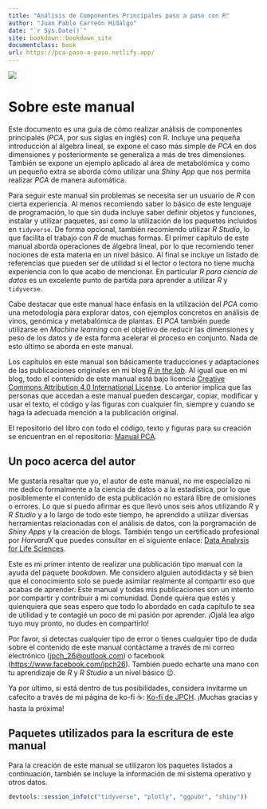 ```yaml
---
title: "Análisis de Componentes Principales paso a paso con R"
author: "Juan Pablo Carreón Hidalgo"
date: "`r Sys.Date()`"
site: bookdown::bookdown_site
documentclass: book
url: https://pca-paso-a-paso.netlify.app/
---
```


![](imagenes/cover.jpg)

# Sobre este manual

Este documento es una guía de cómo realizar análisis de componentes principales (*PCA*, por sus siglas en inglés) con R. Incluye una pequeña introducción al álgebra lineal, se expone el caso más simple de *PCA* en dos dimensiones y posteriormente se generaliza a más de tres dimensiones. También se expone un ejemplo aplicado al área de metabolómica y como un pequeño extra se aborda cómo utilizar una *Shiny App* que nos permita realizar *PCA* de manera automática.

Para seguir este manual sin problemas se necesita ser un usuario de *R* con cierta experiencia. Al menos recomiendo saber lo básico de este lenguaje de programación, lo que sin duda incluye saber definir objetos y funciones, instalar y utilizar paquetes, así como la utilización de los paquetes incluidos en `tidyverse`. De forma opcional, también recomiendo utilizar *R Studio*, lo que facilita el trabajo con *R* de muchas formas. El primer capítulo de este manual aborda operaciones de álgebra lineal, por lo que recomiendo tener nociones de esta materia en un nivel básico. Al final se incluye un listado de referencias que pueden ser de utilidad si el lector o lectora no tiene mucha experiencia con lo que acabo de mencionar. En particular *R para ciencia de datos* es un excelente punto de partida para aprender a utilizar *R* y `tidyverse`.

Cabe destacar que este manual hace énfasis en la utilización del *PCA* como una metodología para explorar datos, con ejemplos concretos en análisis de vinos, genómica y metabalómica de plantas. El *PCA* también puede utilizarse en *Machine learning* con el objetivo de reducir las dimensiones y peso de los datos y de esta forma acelerar el proceso en conjunto. Nada de esto último se aborda en este manual.

Los capítulos en este manual son básicamente traducciones y adaptaciones de las publicaciones originales en mi blog <a href="https://r-inthelab.net/" target="_blank">*R in the lab*</a>. Al igual que en mi blog, todo el contenido de este manual está bajo licencia [Creative Commons Attribution 4.0 International License](http://creativecommons.org/licenses/by/4.0/). Lo anterior implica que las personas que accedan a este manual pueden descargar, copiar, modificar y usar el texto, el código y las figuras con cualquier fin, siempre y cuando se haga la adecuada mención a la publicación original.

El repositorio del libro con todo el código, texto y figuras para su creación se encuentran en el repositorio: <a href="https://github.com/ciencia-libre/Manual-PCA" target="_blank">Manual PCA</a>.

## Un poco acerca del autor

Me gustaría resaltar que yo, el autor de este manual, no me especializo ni me dedico formalmente a la ciencia de datos o a la estadística, por lo que posiblemente el contenido de esta publicación no estará libre de omisiones o errores. Lo que sí puedo afirmar es que llevó unos seis años utilizando *R* y *R Studio* y a lo largo de todo este tiempo, he aprendido a utilizar diversas herramientas relacionadas con el análisis de datos, con la porgramación de *Shiny Apps* y la creación de blogs. También tengo un certificado profesional por *HarvardX* que puedes consultar en el siguiente enlace: <a href="https://credentials.edx.org/credentials/9a960e8e8f9b42a39bb4695935dd7031/" target="_blank">Data Analysis for Life Sciences</a>.

Este es mi primer intento de realizar una publicación tipo manual con la ayuda del paquete *bookdown*. Me considero alguien autodidacta y sé bien que el conocimiento solo se puede asimilar realmente al compartir eso que acabas de aprender. Este manual y todas mis publicaciones son un intento por compartir y contribuir a mi comunidad. Donde quiera que estés y quienquiera que seas espero que todo lo abordado en cada capítulo te sea de utilidad y te contagié un poco de mi pasión por aprender. ¡Ojalá lea algo tuyo muy pronto, no dudes en compartirlo!

Por favor, si detectas cualquier tipo de error o tienes cualquier tipo de duda sobre el contenido de este manual contáctame a través de mi correo electrónico ([jpch_26\@outlook.com](mailto:jpch_26@outlook.com){.email}) o facebook (<https://www.facebook.com/jpch26>). También puedo echarte una mano con tu aprendizaje de *R* y *R Studio* a un nivel básico 😉.

Ya por último, si está dentro de tus posibilidades, considera invitarme un cafecito a través de mi página de ko-fi ☕: <a href="https://ko-fi.com/juanpach" target="_blank">Ko-fi de JPCH</a>. ¡Muchas gracias y hasta la próxima!

## Paquetes utilizados para la escritura de este manual

Para la creación de este manual se utilizaron los paquetes listados a continuación, también se incluye la información de mi sistema operativo y otros datos.

```r
devtools::session_info(c("tidyverse", "plotly", "ggpubr", "shiny"))
```
